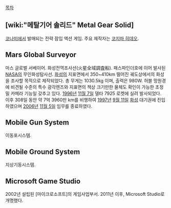 [[목차]]

== [wiki:"메탈기어 솔리드" Metal Gear Solid] ==
[[코나미]]에서 발매되는 전략 잠입 액션 게임. 주요 제작자는 [[코지마 히데오]].

== Mars Global Surveyor ==
마스 글로벌 서베이어. 화성전역조사선(火星全域調査船).
패스파인더호에 이어 발사된 [[NASA]]의 무인화성탐사선. [[화성]]의 지표면에서 350~410km 떨어진 궤도상에서의 화성을 조사할 목적으로 제작되었다. 총 무게는 1030.5kg 이며, 출력은 980W. 허블 망원경에 비견될 수준의 특수 광각렌즈와 지표면의 책상 크기만한 물체도 확인이 가능한 초정밀 카메라 기능일 갖추고 있다.
[[1996년]] [[11월 7일]] 델타 7925 로켓에 실려 발사되었다. 이후 308일 동안 약 7억 3960만 km를 비행하여 [[1997년]] [[9월 11일]] [[화성]] 대기권에 진입하였으며 [[2006년]] [[11월 5일]] 임무를 종료하였다.

== Mobile Gun System ==
이동포시스템.

== Mobile Ground System ==
지상기동시스템.

== Microsoft Game Studio ==
2002년 설립된 [마이크로소프트]의 게임사업부서. 2011년 이후, Microsoft Studio로 개명했다.
